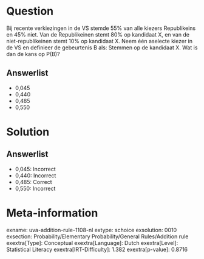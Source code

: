 Question
========

Bij recente verkiezingen in de VS stemde 55% van alle kiezers
Republikeins en 45% niet. Van de Republikeinen stemt 80% op kandidaat X,
en van de niet-republikeinen stemt 10% op kandidaat X. Neem één aselecte
kiezer in de VS en definieer de gebeurtenis B als: Stemmen op de
kandidaat X. Wat is dan de kans op P(B)?

Answerlist
----------

* 0,045
* 0,440
* 0,485
* 0,550

Solution
========

Answerlist
----------

* 0,045: Incorrect
* 0,440: Incorrect
* 0,485: Correct
* 0,550: Incorrect

Meta-information
================
exname: uva-addition-rule-1108-nl
extype: schoice
exsolution: 0010
exsection: Probability/Elementary Probability/General Rules/Addition rule
exextra[Type]: Conceptual
exextra[Language]: Dutch
exextra[Level]: Statistical Literacy
exextra[IRT-Difficulty]: 1.382
exextra[p-value]: 0.8716

